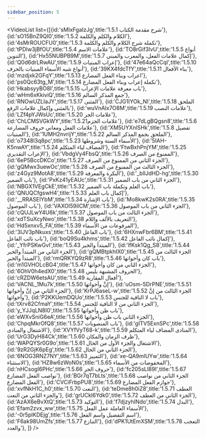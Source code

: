 ```yaml
---
sidebar_position: 5
---
```


<VideoList list={[{id:'sMIxFgaIzJg',title:'1.5.1  شرح مقدمة الكتاب'},
{id:'sO15BnZ9QI0',title:'1.5.2 الكلام والكلم والكلمة'},
{id:'4sMrROUCFU0',title:'1.5.3 تكملة شرح الكلام والكلم والكلمة'},
{id:'tPDlw3jBfOU',title:'1.5.4 علامات الاسم'},
{id:'TO8rGif3lvU',title:'1.5.5 أنواع التنوين'},
{id:'Hx55NUBPB9M',title:'1.5.7 إكمال علامات الفعل، والمعرب والمبني'},
{id:'Q0d6drLRwAU',title:'1.5.9 إعراب المبنيات'},
{id:'47e64aQcCqI',title:'1.5.10 أنواع  شبه الأسماء المبنيات بالحرف'},
{id:'39KX4fdcTfY',title:'1.5.11 بناء الأفعال'},
{id:'mzdjxk2GFqY',title:'1.5.13 اعراب وبناء الفعل المضارع'},
{id:'ps0Qc63tg_M',title:'1.5.14 تكملة إعراب وبناء الفعل المضارع'},
{id:'HkabsyyBO8I',title:'1.5.15 باب معرفة علامات الإعراب'},
{id:'wHm6xKkiviQ',title:'1.5.16 جمع المذكر السالم'},
{id:'RNOwUZLIaJY',title:'1.5.17 المثنى'},
{id:'CJG1IYOk_NI',title:'1.5.18 الملحق بالمثنى وإكمال علامات الرفع'},
{id:'wuVnAlx7O8M',title:'1.5.19 علامات النصب'},
{id:'LZf4pYJWsUc',title:'1.5.20 علامات الجر'},
{id:'ChLCMSVGkWY',title:'1.5.21علامات الجزم'},
{id:'e7dLgBQgsn8',title:'1.5.6 علامات الفعل ومعاني حروف المضارعة'},
{id:'XM5UYXnlSHk',title:'1.5.8 تفصيل المبنيات'},
{id:'1UMH2nvrijY',title:'1.5.22 الملحق بجمع المذكر السالم'},
{id:'o7348l3q8pc',title:'1.5.23 الأسماء الستة وشروطها'},
{id:'5IAH-K5nwAY',title:'1.5.24 المضاف لياء المتكلم'},
{id:'FtwBxhPnjYM',title:'1.5.25 الإعراب التقديري'},
{id:'VbdgVy4FbsQ',title:'1.5.26 الممنوع من الصرف'},
{id:'6eP5BccDKCo',title:'1.5.27 الجزء الثاني من الممنوع من الصرف'},
{id:'gQMwx3uewOc',title:'1.5.28 الجزء الثالث من الممنوع من الصرف'},
{id:'z4Gyz9MotA8',title:'1.5.29 النكرة والمعرفة'},
{id:'_bllJdHD-hg',title:'1.5.30 باب الضمير'},
{id:'PxKz41yEAUc',title:'1.5.31 الجزء الثاني من باب الضمير'},
{id:'NBGX1VEgCkE',title:'1.5.32 باب العلم وتكملة باب الضمير'},
{id:'QNUQCfgswH4',title:'1.5.33 إكمال باب العلم'},
{id:'__RRASElYbM',title:'1.5.34 باب الإشارة'},
{id:'Mo8kwK2s0RA',title:'1.5.35 باب الموصول'},
{id:'VAXOl59ilCM',title:'1.5.36 الجزء الثاني من باب الموصول'},
{id:'cQUJLwY4U6k',title:'1.5.37 الجزء الثالث من باب الموصول'},
{id:'xdTSuXcyNwo',title:'1.5.38 التعريف بالألف واللام'},
{id:'Hd5xnxv5_FA',title:'1.5.39 المرفوعات من الأسماء'},
{id:'3IJV3pNkuxs',title:'1.5.40 باب الفاعل'},
{id:'6HXnwFbr6BM',title:'1.5.41 باب نائب الفاعل'},
{id:'boQ9Su4khms',title:'1.5.42 إكمال نائب الفاعل'},
{id:'_YfrPSKwGvI',title:'1.5.43 المبتدأ والخبر'},
{id:'lfKsk1Qg_S8',title:'1.5.44 الجزء الثاني من المبتدأ والخبر'},
{id:'gQMBtpkhIX0',title:'1.5.45 الجزء الثالث من المبتدأ والخبر'},
{id:'rmQRKYQ9zR8',title:'1.5.46 باب كان وأخواتها'},
{id:'m1GVHOLcBG4',title:'1.5.47 الجزء الثاني من كان وأخواتها'},
{id:'6OhV0h4edX0',title:'1.5.48 الحروف المشبهة بليس'},
{id:'cRZDW6etsAU',title:'1.5.49 أفعال المقاربة'},
{id:'VACNL_1Mu7k',title:'1.5.50 إنَّ وأخواتها'},
{id:'uOsm-5DrPNE',title:'1.5.51 الجزء الثاني من إنَّ وأخواتها'},
{id:'KrPJ6aseL-w',title:'1.5.52 الجزء الثالث من إنَّ وأخواتها'},
{id:'P2KKUemDQUo',title:'1.5.53 باب لا النافية للجنس'},
{id:'tXrv82CfmaY',title:'1.5.54 الجزء الثاني من لا النافية للجنس'},
{id:'y_YJJqLN8I0',title:'1.5.55 باب ظن وأخواتها'},
{id:'eWXvSniG6eA',title:'1.5.56 الجزء الثاني باب ظن وأخواتها'},
{id:'ChpqMkrOfQ8',title:'1.5.57 باب المنصوبات'},
{id:'gITV5ExnSPc',title:'1.5.58 الاشتغال والمنادى'},
{id:'XVYfVyT68-k',title:'1.5.59 المنادى المضاف لياء المتكلم'},
{id:'UrG3DyH84Ck',title:'1.5.60 ظرف الزمان والمكان'},
{id:'WAPQYSr0G9o',title:'1.5.61 الاشتغال والجزء الأول من الحال'},
{id:'9zR2GjK6pEg',title:'1.5.62 الجزء الثاني من الحال'},
{id:'6NOG3RNZ7NY',title:'1.5.63 التمييز'},
{id:'xe-QA9mlUYw',title:'1.5.64 الاستثناء'},
{id:'HZ8w6zWoN0s',title:'1.5.65 المخفوضات من الأسماء'},
{id:'nHCsogI6PHc',title:'1.5.66 حروف الجر'},
{id:'fc205sLl89I',title:'1.5.67 نواصب الفعل المضارع'},
{id:'BGr7qT7bLts',title:'1.5.68 الجزء الثاني من نواصب الفعل المضارع'},
{id:'CVCiFrbpPU8',title:'1.5.69 جوازم الفعل المضارع'},
{id:'xvfNkH1C_h0',title:'1.5.70 النعت'},
{id:'teDme8h0iZ8',title:'1.5.71 العطف والجزء الثاني من النعت'},
{id:'grUCkl6Ydk0',title:'1.5.72 الجزء الثاني من العطف'},
{id:'AzAX6eBvXtQ',title:'1.5.73 التوكيد'},
{id:'f7djzyhINdo',title:'1.5.74 البدل'},
{id:'Efam2zvx_ww',title:'1.5.75 الأسماء العاملة عمل الفعل'},
{id:'-0r5plKDEjg',title:'1.5.76 اسم التفضيل واسم الفعل'},
{id:'F6ak98UmZfs',title:'1.5.77 التنازع'},
{id:'dPK1UtEmXSM',title:'1.5.78 التعجب والعدد'},
]}
/>
